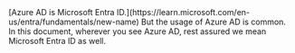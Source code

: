 
<Aside type="note">
[Azure AD is Microsoft Entra ID.](https://learn.microsoft.com/en-us/entra/fundamentals/new-name) But the usage of Azure AD is common. In this document, wherever you see Azure AD, rest assured we mean Microsoft Entra ID as well.
</Aside>

